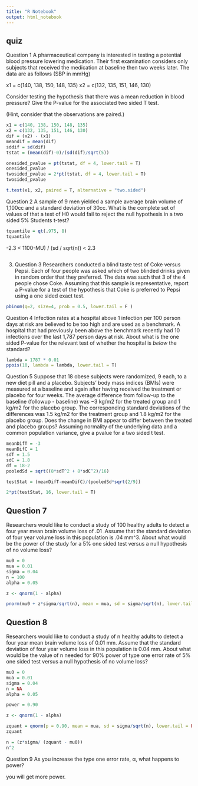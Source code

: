 ```yaml
---
title: "R Notebook"
output: html_notebook
---
```


## quiz

Question 1
A pharmaceutical company is interested in testing a potential blood pressure lowering medication. Their first examination considers only subjects that received the medication at baseline then two weeks later. The data are as follows (SBP in mmHg)

x1 = c(140, 138, 150, 148, 135)
x2 = c(132, 135, 151, 146, 130) 

Consider testing the hypothesis that there was a mean reduction in blood pressure? Give the P-value for the associated two sided T test. 

(Hint, consider that the observations are paired.)

```r
x1 = c(140, 138, 150, 148, 135)
x2 = c(132, 135, 151, 146, 130) 
dif = (x2) - (x1)
meandif = mean(dif)
sddif = sd(dif)
tstat = (mean(dif)-0)/(sd(dif)/sqrt(5))

onesided_pvalue = pt(tstat, df = 4, lower.tail = T)
onesided_pvalue
twosided_pvalue = 2*pt(tstat, df = 4, lower.tail = T)
twosided_pvalue
```

```r
t.test(x1, x2, paired = T, alternative = "two.sided")
```

Question 2
A sample of 9 men yielded a sample average brain volume of 1,100cc and a standard deviation of 30cc. What is the complete set of values of \mu0 that a test of H0   would fail to reject the null hypothesis in a two sided 5% Students t-test?

```r
tquantile = qt(.975, 8)
tquantile
```

-2.3 < 1100-MU) / (sd / sqrt(n))   < 2.3

```r

```

3.
Question 3
Researchers conducted a blind taste test of Coke versus Pepsi. Each of four people was asked which of two blinded drinks given in random order that they preferred. The data was such that 3 of the 4 people chose Coke. Assuming that this sample is representative, report a P-value for a test of the hypothesis that Coke is preferred to Pepsi using a one sided exact test.


```r
pbinom(q=2, size=4, prob = 0.5, lower.tail = F )
```


Question 4
Infection rates at a hospital above 1 infection per 100 person days at risk are believed to be too high and are used as a benchmark. A hospital that had previously been above the benchmark recently had 10 infections over the last 1,787 person days at risk. About what is the one sided P-value for the relevant test of whether the hospital is *below* the standard? 

```r
lambda = 1787 * 0.01
ppois(10, lambda = lambda, lower.tail = T)
```


Question 5
Suppose that 18 obese subjects were randomized, 9 each, to a new diet pill and a placebo. Subjects’ body mass indices (BMIs) were measured at a baseline and again after having received the treatment or placebo for four weeks. The average difference from follow-up to the baseline (followup - baseline) was −3 kg/m2 for the treated group and 1 kg/m2 for the placebo group. The corresponding standard deviations of the differences was 1.5 kg/m2 for the treatment group and 1.8 kg/m2 for the placebo group. Does the change in BMI appear to differ between the treated and placebo groups?  Assuming normality of the underlying data and a common population variance, give a pvalue for a two sided t test.


```r
meanDifT = -3
meanDifC = 1
sdT = 1.5
sdC = 1.8
df = 18-2
pooledSd = sqrt((8*sdT^2 + 8*sdC^2)/16)

testStat = (meanDifT-meanDifC)/(pooledSd*sqrt(2/9))

2*pt(testStat, 16, lower.tail = T)
```

## Question 7
Researchers would like to conduct a study of 100 healthy adults to detect a four year mean brain volume loss of   .01 .Assume that the standard  deviation of four year volume loss in this population is  .04 mm^3. About what would be the power of the study for a 5% one sided test versus a null hypothesis of no volume loss?

```r
mu0 = 0
mua = 0.01
sigma = 0.04
n = 100
alpha = 0.05

z <- qnorm(1 - alpha)

pnorm(mu0 + z*sigma/sqrt(n), mean = mua, sd = sigma/sqrt(n), lower.tail = FALSE)
```


## Question 8
Researchers would like to conduct a study of  n healthy adults to detect a four year mean brain volume loss of   0.01 mm. Assume that the standard deviation of four year volume loss in this population is 0.04 mm. About what would be the value of  n needed for 90% power of type one error rate of 5% one sided test versus a null hypothesis of no volume loss?

```r
mu0 = 0
mua = 0.01
sigma = 0.04
n = NA
alpha = 0.05

power = 0.90

z <- qnorm(1 - alpha)

zquant = qnorm(p = 0.90, mean = mua, sd = sigma/sqrt(n), lower.tail = FALSE)
zquant
```


```r
n = (z*sigma/ (zquant - mu0))
n^2
```

Question 9
As you increase the type one error rate,  \alpha α, what happens to power?

you will get more power.

